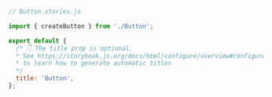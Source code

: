 ```js
// Button.stories.js

import { createButton } from './Button';

export default {
  /* 👇 The title prop is optional.
  * See https://storybook.js.org/docs/html/configure/overview#configure-story-loading
  * to learn how to generate automatic titles
  */
  title: 'Button',
};
```
